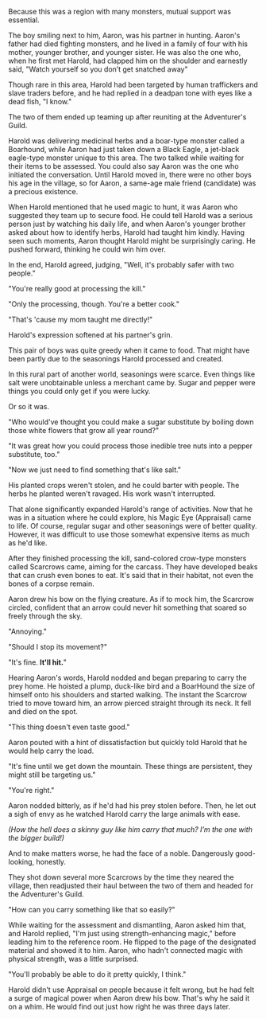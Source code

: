 Because this was a region with many monsters, mutual support was essential.

The boy smiling next to him, Aaron, was his partner in hunting. Aaron's father had died fighting monsters, and he lived in a family of four with his mother, younger brother, and younger sister. He was also the one who, when he first met Harold, had clapped him on the shoulder and earnestly said, "Watch yourself so you don’t get snatched away" 

Though rare in this area, Harold had been targeted by human traffickers and slave traders before, and he had replied in a deadpan tone with eyes like a dead fish, "I know."

The two of them ended up teaming up after reuniting at the Adventurer's Guild.

Harold was delivering medicinal herbs and a boar-type monster called a Boarhound, while Aaron had just taken down a Black Eagle, a jet-black eagle-type monster unique to this area. The two talked while waiting for their items to be assessed. You could also say Aaron was the one who initiated the conversation. Until Harold moved in, there were no other boys his age in the village, so for Aaron, a same-age male friend (candidate) was a precious existence.

When Harold mentioned that he used magic to hunt, it was Aaron who suggested they team up to secure food. He could tell Harold was a serious person just by watching his daily life, and when Aaron's younger brother asked about how to identify herbs, Harold had taught him kindly. Having seen such moments, Aaron thought Harold might be surprisingly caring. He pushed forward, thinking he could win him over.

In the end, Harold agreed, judging, "Well, it's probably safer with two people."

"You're really good at processing the kill."

"Only the processing, though. You're a better cook."

"That's 'cause my mom taught me directly!"

Harold's expression softened at his partner's grin.

This pair of boys was quite greedy when it came to food. That might have been partly due to the seasonings Harold processed and created.

In this rural part of another world, seasonings were scarce. Even things like salt were unobtainable unless a merchant came by. Sugar and pepper were things you could only get if you were lucky.

Or so it was.

"Who would've thought you could make a sugar substitute by boiling down those white flowers that grow all year round?"

"It was great how you could process those inedible tree nuts into a pepper substitute, too."

"Now we just need to find something that's like salt."

His planted crops weren't stolen, and he could barter with people. The herbs he planted weren't ravaged. His work wasn't interrupted.

That alone significantly expanded Harold's range of activities. Now that he was in a situation where he could explore, his Magic Eye (Appraisal) came to life. Of course, regular sugar and other seasonings were of better quality. However, it was difficult to use those somewhat expensive items as much as he'd like.

After they finished processing the kill, sand-colored crow-type monsters called Scarcrows came, aiming for the carcass. They have developed beaks that can crush even bones to eat. It's said that in their habitat, not even the bones of a corpse remain.

Aaron drew his bow on the flying creature. As if to mock him, the Scarcrow circled, confident that an arrow could never hit something that soared so freely through the sky.

"Annoying."

"Should I stop its movement?"

"It's fine. **It'll hit.**"

Hearing Aaron's words, Harold nodded and began preparing to carry the prey home. He hoisted a plump, duck-like bird and a BoarHound the size of himself onto his shoulders and started walking. The instant the Scarcrow tried to move toward him, an arrow pierced straight through its neck. It fell and died on the spot.

"This thing doesn't even taste good."

Aaron pouted with a hint of dissatisfaction but quickly told Harold that he would help carry the load.

"It's fine until we get down the mountain. These things are persistent, they might still be targeting us."

"You're right."

Aaron nodded bitterly, as if he'd had his prey stolen before. Then, he let out a sigh of envy as he watched Harold carry the large animals with ease.

_(How the hell does a skinny guy like him carry that much? I’m the one with the bigger build!)_

And to make matters worse, he had the face of a noble. Dangerously good-looking, honestly.

They shot down several more Scarcrows by the time they neared the village, then readjusted their haul between the two of them and headed for the Adventurer's Guild.

"How can you carry something like that so easily?"

While waiting for the assessment and dismantling, Aaron asked him that, and Harold replied, "I'm just using strength-enhancing magic," before leading him to the reference room. He flipped to the page of the designated material and showed it to him. Aaron, who hadn't connected magic with physical strength, was a little surprised.

"You'll probably be able to do it pretty quickly, I think."

Harold didn't use Appraisal on people because it felt wrong, but he had felt a surge of magical power when Aaron drew his bow. That's why he said it on a whim. He would find out just how right he was three days later.
